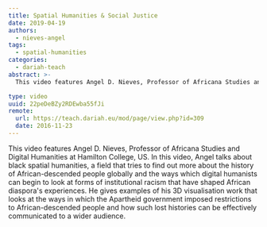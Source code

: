 ```yaml
---
title: Spatial Humanities & Social Justice
date: 2019-04-19
authors:
  - nieves-angel
tags:
  - spatial-humanities
categories:
  - dariah-teach
abstract: >-
  This video features Angel D. Nieves, Professor of Africana Studies and Digital Humanities at Hamilton College, US, talking about the field of black spatial humanities.

type: video
uuid: 22peDeBZy2RDEwba55fJi
remote:
  url: https://teach.dariah.eu/mod/page/view.php?id=309
  date: 2016-11-23
---
```


This video features Angel D. Nieves, Professor of Africana Studies and Digital Humanities at Hamilton College, US. In this video, Angel talks about black spatial humanities, a field that tries to find out more about the history of African-descended people globally and the ways which digital humanists can begin to look at forms of institutional racism that have shaped African diaspora's experiences. He gives examples of his 3D visualisation work that looks at the ways in which the Apartheid government imposed restrictions to African-descended people and how such lost histories can be effectively communicated to a wider audience.

<VideoCard
  title="DH in Practice"
  subtitle="Spatial Humanities & Social Justice"
  id="9mAiyn6gMJw"
  image="/assets/images/cms/posts/spatial-humanities-social-justice/angel-nieves.jpg"
/>
